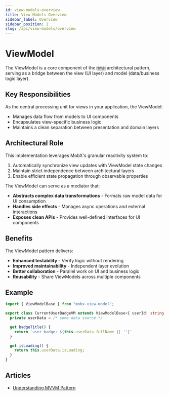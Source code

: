 ```yaml
---
id: view-models-overview
title: View Models Overview
sidebar_label: Overview
sidebar_position: 1
slug: /api/view-models/overview
---
```


# ViewModel

The ViewModel is a core component of the [`MVVM`](https://en.wikipedia.org/wiki/Model%E2%80%93view%E2%80%93viewmodel) architectural pattern, serving as a bridge between the view (UI layer) and model (data/business logic layer). 

## Key Responsibilities
As the central processing unit for views in your application, the ViewModel:
- Manages data flow from models to UI components
- Encapsulates view-specific business logic
- Maintains a clean separation between presentation and domain layers

## Architectural Role
This implementation leverages MobX's granular reactivity system to:
1. Automatically synchronize view updates with ViewModel state changes
2. Maintain strict independence between architectural layers
3. Enable efficient state propagation through observable properties

The ViewModel can serve as a mediator that:
- **Abstracts complex data transformations** - Formats raw model data for UI consumption
- **Handles side effects** - Manages async operations and external interactions
- **Exposes clean APIs** - Provides well-defined interfaces for UI components

## Benefits
The ViewModel pattern delivers:
- **Enhanced testability** - Verify logic without rendering
- **Improved maintainability** - Independent layer evolution
- **Better collaboration** - Parallel work on UI and business logic
- **Reusability** - Share ViewModels across multiple components   


## Example  

```ts
import { ViewModelBase } from "mobx-view-model";

export class CurrentUserBadgeVM extends ViewModelBase<{ userId: string }> {
  private userData = /* some data source */

  get badgeTitle() {
    return `user badge: ${this.userData.fullName || ''}`
  }

  get isLoading() {
    return this.userData.isLoading;
  }
}
```

## Articles
- [Understanding MVVM Pattern](https://www.ramotion.com/blog/what-is-mvvm/)